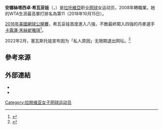 {{Infobox 网球
|姓名=安娜丝塔西卓·希瓦妥娃<br />Anastasija Sevastova
|image= [[File:Sevastova_WM16_(28418717365).jpg|250px]]
|国籍={{LAT}}
|生年=1990年
|生日={{birth date and age|mf=yes|1990|4|13}}
|出生地={{LAT}}[[利耶帕亞|利耶帕亞]]
|居住地={{LAT}}[[利耶帕亞|利耶帕亞]]
|身高=169
|体重=55
|持拍手=右
|反拍=雙手
|转职业年=2008年
|球拍=
|球衣=
|球鞋=
|单打最高排名=11（2018年10月15日）
|双打最高排名=57（2018年10月8日）
|现单打排名=12（2019年5月27日）
|现双打排名=62（2019年5月27日）
|单打冠军头衔=（WTA）3（ITF）13
|双打冠军头衔=（WTA）0（ITF）4
|职业战绩={{tennis record|won=400|lost=222}}
|雙打職業戰績={{tennis record|won=63|lost=66}}
|奖金=$6,564,074[[美元|美元]]
|澳网最好成绩=第四輪（2011、2019）
|法网最好成绩=第四輪（2019）
|温网最好成绩=第二輪（2017）
|美网最好成绩=四強（2018）
|澳網雙打最好成績=第二輪（2017、2018）
|法網雙打最好成績=第二輪（2010）
|溫網雙打最好成績=第二輪（2010、2011、2017）
|美網雙打最好成績=八強（2018）
|大满贯个数=
|奥运会最好成绩=
}}

'''安娜絲塔西卓·希瓦妥娃'''（{{lang-lv|'''Anastasija Sevastova'''}}，{{bd|1990年|4月13日|catIdx=Sevastova, Anastasija}}）是[[拉托維亞|拉托維亞]]职业[[网球|网球]]女运动员，2008年轉職業。她的WTA生涯最高單打排名為第11（2018年10月15日）。

[[2016年美國網球公開賽|2016年美國網球公開賽]]，希瓦妥娃首度進入八強，不敵最終闖入四強的丹麥選手[[卡露蓮·禾絲妮雅琪|卡露蓮·禾絲妮雅琪]]<ref>{{Cite web|url=http://www.usopen.org/en_US/news/articles/2016-09-04/unseeded_sevastova_into_quarters_after_second_upset.html?chip=2|title=Unseeded Sevastova into quarters after second upset|website=USOpen.org|access-date=2016-09-04|archive-date=2019-10-04|archive-url=https://web.archive.org/web/20191004153547/https://www.usopen.org/en_US/news/articles/2016-09-04/unseeded_sevastova_into_quarters_after_second_upset.html?chip=2|dead-url=no}}</ref>。

2022年2月，塞瓦斯托娃宣布因为「私人原因」无限期退出网坛。<ref>{{Cite web|title=塞瓦斯托娃宣布无限期退出网坛 原因不方便透露|url=https://sports.sina.com.cn/tennis/other/2022-02-05/doc-ikyamrmz9113178.shtml|access-date=2022-06-07|date=2022-02-05|last=Amber|work=sports.sina.com.cn|archive-date=2022-06-10|archive-url=https://web.archive.org/web/20220610124251/https://sports.sina.com.cn/tennis/other/2022-02-05/doc-ikyamrmz9113178.shtml}}</ref>

== 參考來源 ==
{{reflist}}

== 外部連結 ==
* {{WTA|13196}}
* {{ITF Profile|id=100063252}}

{{Authority control}}
{{DEFAULTSORT:Sevastova, Anastasija}}
[[Category:拉脱维亚女子网球运动员|Category:拉脱维亚女子网球运动员]]